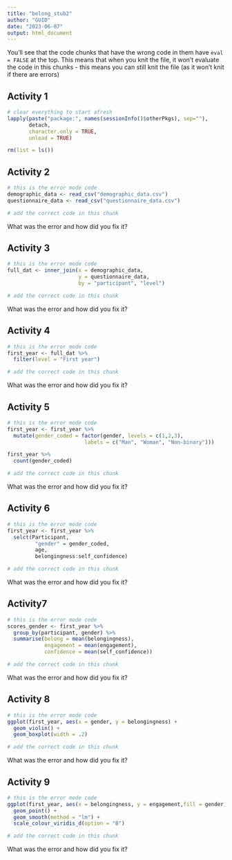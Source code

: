 ```yaml
---
title: "belong_stub2"
author: "GUID"
date: "2023-06-07"
output: html_document
---
```


You'll see that the code chunks that have the wrong code in them have `eval = FALSE` at the top. This means that when you knit the file, it won't evaluate the code in this chunks - this means you can still knit the file (as it won't knit if there are errors)

## Activity 1

```r
# clear everything to start afresh
lapply(paste("package:", names(sessionInfo()$otherPkgs), sep=""), 
       detach, 
       character.only = TRUE, 
       unload = TRUE)

rm(list = ls())
```

## Activity 2

```r
# this is the error mode code
demographic_data <- read_csv("demographic_data.csv")
questionnaire_data <- read_csv("questionnaire_data.csv")
```

```r
# add the correct code in this chunk


```

What was the error and how did you fix it?


## Activity 3

```r
# this is the error mode code
full_dat <- inner_join(x = demographic_data,
                       y = questionnaire_data, 
                       by = "participant", "level")
```

```r
# add the correct code in this chunk


```

What was the error and how did you fix it?

## Activity 4

```r
# this is the error mode code
first_year <- full_dat %>%
  filter(level = "First year")
```

```r
# add the correct code in this chunk


```

What was the error and how did you fix it?

## Activity 5

```r
# this is the error mode code
first_year <- first_year %>%
  mutate(gender_coded = factor(gender, levels = c(1,2,3),
                         labels = c("Man", "Woman", "Non-binary")))

first_year %>%
  count(gender_coded)
```

```r
# add the correct code in this chunk


```

What was the error and how did you fix it?


## Activity 6

```r
# this is the error mode code
first_year <- first_year %>%
  selct(Participant, 
         "gender" = gender_coded,
         age,
         belongingness:self_confidence) 
```

```r
# add the correct code in this chunk


```

What was the error and how did you fix it?


## Activity7 

```r
# this is the error mode code
scores_gender <- first_year %>%
  group_by(participant, gender) %>%
  summarise(belong = mean(belongingness),
            engagement = mean(engagement),
            confidence = mean(self_confidence))
```

```r
# add the correct code in this chunk


```

What was the error and how did you fix it?


## Activity 8

```r
# this is the error mode code
ggplot(first_year, aes(x = gender, y = belongingness) +
  geom_violin() +
  geom_boxplot(width = .2) 
```

```r
# add the correct code in this chunk


```

What was the error and how did you fix it?



## Activity 9

```r
# this is the error mode code
ggplot(first_year, aes(x = belongingness, y = engagement,fill = gender)) +
  geom_point() +
  geom_smooth(method = "lm") +
  scale_colour_viridis_d(option = "B")
```

```r
# add the correct code in this chunk


```

What was the error and how did you fix it?



